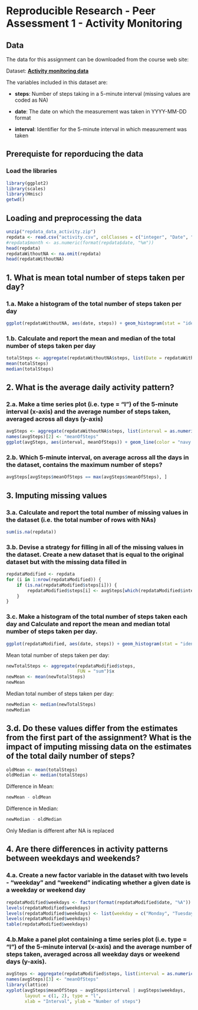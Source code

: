 Reproducible Research - Peer Assessment 1 - Activity Monitoring 
===============================================================

## Data

The data for this assignment can be downloaded from the course web site:

Dataset: **[Activity monitoring data](https://d396qusza40orc.cloudfront.net/repdata%2Fdata%2Factivity.zip)**

The variables included in this dataset are:  

 - **steps**: Number of steps taking in a 5-minute interval (missing values are coded as NA)  
 
 - **date**: The date on which the measurement was taken in YYYY-MM-DD format  
 
 - **interval**: Identifier for the 5-minute interval in which measurement was taken  
 
## Prerequiste for reporducing the data

### Load the libraries

```r
library(ggplot2)
library(scales)
library(Hmisc)
getwd()
```


## Loading and preprocessing the data
```r
unzip("repdata_data_activity.zip")
repdata <- read.csv("activity.csv", colClasses = c("integer", "Date", "factor"))
#repdata$month <- as.numeric(format(repdata$date, "%m"))
head(repdata)
repdataWithoutNA <- na.omit(repdata)
head(repdataWithoutNA)
```

## 1. What is mean total number of steps taken per day?

### 1.a. Make a histogram of the total number of steps taken per day
```r
ggplot(repdataWithoutNA, aes(date, steps)) + geom_histogram(stat = "identity", colour = "navy blue", fill = "navy blue", width = 0.5) + labs(title = "Total Number of Steps Taken Each Day", x = "Date", y = "Total number of steps")
```


### 1.b. Calculate and report the mean and median of the total number of steps taken per day
```r
totalSteps <- aggregate(repdataWithoutNA$steps, list(Date = repdataWithoutNA$date), FUN = "sum")$x
mean(totalSteps)
median(totalSteps)
```

## 2. What is the average daily activity pattern?


### 2.a. Make a time series plot (i.e. type = "l") of the 5-minute interval (x-axis) and the average number of steps taken, averaged across all days (y-axis)

```r
avgSteps <- aggregate(repdataWithoutNA$steps, list(interval = as.numeric(as.character(repdataWithoutNA$interval))), FUN = "mean")
names(avgSteps)[2] <- "meanOfSteps"
ggplot(avgSteps, aes(interval, meanOfSteps)) + geom_line(color = "navy blue", size = 0.5) + labs(title = "Time Series Plot of the 5-minute Interval", x = "5-minute intervals", y = "Average Number of Steps Taken")
```

### 2.b. Which 5-minute interval, on average across all the days in the dataset, contains the maximum number of steps?
```r
avgSteps[avgSteps$meanOfSteps == max(avgSteps$meanOfSteps), ]
```

## 3. Imputing missing values

### 3.a. Calculate and report the total number of missing values in the dataset (i.e. the total number of rows with NAs)
```r
sum(is.na(repdata))
```

### 3.b. Devise a strategy for filling in all of the missing values in the dataset. Create a new dataset that is equal to the original dataset but with the missing data filled in

```r
repdataModified <- repdata 
for (i in 1:nrow(repdataModified)) {
    if (is.na(repdataModified$steps[i])) {
        repdataModified$steps[i] <- avgSteps[which(repdataModified$interval[i] == avgSteps$interval), ]$meanOfSteps
    }
}
```

### 3.c. Make a histogram of the total number of steps taken each day and Calculate and report the mean and median total number of steps taken per day.

```r
ggplot(repdataModified, aes(date, steps)) + geom_histogram(stat = "identity", colour = "navy blue", fill = "navy blue", width = 0.5)  + labs(title = "Histogram of Total Number of Steps Taken Each Day (no missing data)", x = "Date", y = "Total number of steps")
```

Mean total number of steps taken per day:
```r
newTotalSteps <- aggregate(repdataModified$steps,                            list(Date = repdataModified$date), 
                           FUN = "sum")$x
newMean <- mean(newTotalSteps)
newMean
```

Median total number of steps taken per day:
```r
newMedian <- median(newTotalSteps)
newMedian
```

## 3.d. Do these values differ from the estimates from the first part of the assignment? What is the impact of imputing missing data on the estimates of the total daily number of steps?

```r
oldMean <- mean(totalSteps)
oldMedian <- median(totalSteps)
```

Difference in Mean: 
```r
newMean - oldMean
```

Difference in Median:
```r
newMedian - oldMedian
```

Only Median is different after NA is replaced


## 4. Are there differences in activity patterns between weekdays and weekends?

### 4.a. Create a new factor variable in the dataset with two levels - "weekday" and "weekend" indicating whether a given date is a weekday or weekend day

```r
repdataModified$weekdays <- factor(format(repdataModified$date, "%A"))
levels(repdataModified$weekdays)
levels(repdataModified$weekdays) <- list(weekday = c("Monday", "Tuesday", "Wednesday", "Thursday", "Friday"), weekend = c("Saturday", "Sunday"))
levels(repdataModified$weekdays)
table(repdataModified$weekdays)
```

### 4.b.Make a panel plot containing a time series plot (i.e. type = "l") of the 5-minute interval (x-axis) and the average number of steps taken, averaged across all weekday days or weekend days (y-axis). 

```r
avgSteps <- aggregate(repdataModified$steps, list(interval = as.numeric(as.character(repdataModified$interval)), weekdays = repdataModified$weekdays),FUN = "mean")
names(avgSteps)[3] <- "meanOfSteps"
library(lattice)
xyplot(avgSteps$meanOfSteps ~ avgSteps$interval | avgSteps$weekdays, 
       layout = c(1, 2), type = "l", 
       xlab = "Interval", ylab = "Number of steps")

```
